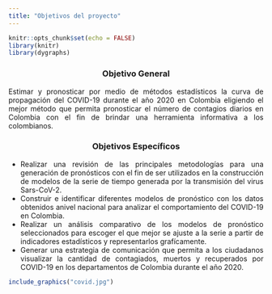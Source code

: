 ---
title: "Objetivos del proyecto"
---
```{r setup, include=FALSE,echo=FALSE}
knitr::opts_chunk$set(echo = FALSE)
library(knitr)
library(dygraphs)
```


<center>
<h3>Objetivo General</h3>
</center>
<div style="text-align: justify">
Estimar y pronosticar por medio de métodos estadísticos la curva de propagación del COVID-19 durante el año 2020 en Colombia eligiendo el mejor método que permita pronosticar el número de contagios diarios en Colombia con el fin de brindar una herramienta informativa a los colombianos.
</div>

<center>
<h3>Objetivos Específicos</h3>
</center>
<div style="text-align: justify">
* Realizar una revisión de las principales metodologías para una generación de pronósticos con el fin de ser utilizados en la construcción de modelos de la serie de tiempo generada por la transmisión del virus Sars-CoV-2.
* Construir e identificar diferentes modelos de pronóstico con los datos obtenidos anivel nacional para analizar el comportamiento del COVID-19 en Colombia.
* Realizar un análisis comparativo de los modelos de pronóstico seleccionados para escoger el que mejor se ajuste a la serie a partir de indicadores estadísticos y representarlos grafícamente.
* Generar una estrategia de comunicación que permita a los ciudadanos visualizar la cantidad de contagiados, muertos y recuperados por COVID-19 en los departamentos de Colombia durante el año 2020.
</div>

```{r covid, fig.align="center",out.width="300px"}
include_graphics("covid.jpg")
```
